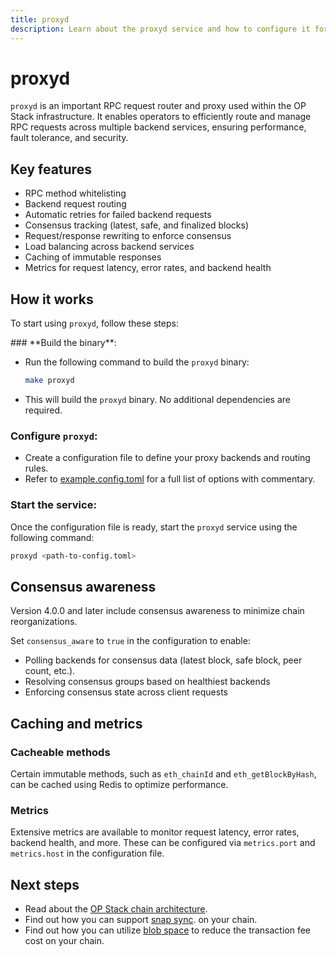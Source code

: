 ```yaml
---
title: proxyd
description: Learn about the proxyd service and how to configure it for use in the OP Stack.
---
```



# proxyd

`proxyd` is an important RPC request router and proxy used within the OP Stack infrastructure. It enables operators to efficiently route and manage RPC requests across multiple backend services, ensuring performance, fault tolerance, and security.

## Key features
*   RPC method whitelisting
*   Backend request routing
*   Automatic retries for failed backend requests
*   Consensus tracking (latest, safe, and finalized blocks)
*   Request/response rewriting to enforce consensus
*   Load balancing across backend services
*   Caching of immutable responses
*   Metrics for request latency, error rates, and backend health

## How it works

To start using `proxyd`, follow these steps:

<Steps>
  ### **Build the binary**:

  *   Run the following command to build the `proxyd` binary:
      ```bash
      make proxyd
      ```
  *   This will build the `proxyd` binary. No additional dependencies are required.

  ### **Configure `proxyd`**:

  *   Create a configuration file to define your proxy backends and routing rules.
  *   Refer to [example.config.toml](https://github.com/ethereum-optimism/infra/blob/main/proxyd/example.config.toml) for a full list of options with commentary.

  ### **Start the service**:

  Once the configuration file is ready, start the `proxyd` service using the following command:

  ```bash
  proxyd <path-to-config.toml>
  ```
</Steps>

## Consensus awareness

Version 4.0.0 and later include consensus awareness to minimize chain reorganizations.

Set `consensus_aware` to `true` in the configuration to enable:

*   Polling backends for consensus data (latest block, safe block, peer count, etc.).
*   Resolving consensus groups based on healthiest backends
*   Enforcing consensus state across client requests

## Caching and metrics

### Cacheable methods

Certain immutable methods, such as `eth_chainId` and `eth_getBlockByHash`, can be cached using Redis to optimize performance.

### Metrics

Extensive metrics are available to monitor request latency, error rates, backend health, and more. These can be configured via `metrics.port` and `metrics.host` in the configuration file.

## Next steps

*   Read about the [OP Stack chain architecture](/operators/chain-operators/architecture).
*   Find out how you can support [snap sync](/operators/chain-operators/management/snap-sync).
    on your chain.
*   Find out how you can utilize [blob space](/operators/chain-operators/management/blobs)
    to reduce the transaction fee cost on your chain.
